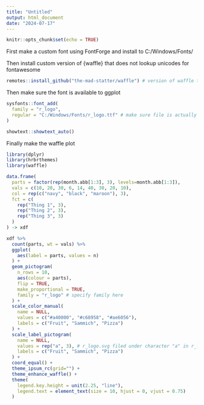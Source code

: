 ```yaml
---
title: "Untitled"
output: html_document
date: "2024-07-17"
---
```


```r
knitr::opts_chunk$set(echo = TRUE)
```

First make a custom font using FontForge and install to C:/Windows/Fonts/

Then install custom version of {waffle} that does not lookup unicodes for fontawesome

```r
remotes::install_github("the-mad-statter/waffle") # version of waffle that does not lookup fontawesome unicodes
```

Then make sure the font is available to ggplot

```r
sysfonts::font_add(
  family = "r_logo",
  regular = "C:/Windows/Fonts/r_logo.ttf" # make sure file is actually located here via a directory listing
)

showtext::showtext_auto()
```

Finally make the waffle plot

```r
library(dplyr)
library(hrbrthemes)
library(waffle)

data.frame(
  parts = factor(rep(month.abb[1:3], 3), levels=month.abb[1:3]),
  vals = c(10, 20, 30, 6, 14, 40, 30, 20, 10),
  col = rep(c("navy", "black", "maroon"), 3),
  fct = c(
    rep("Thing 1", 3),
    rep("Thing 2", 3),
    rep("Thing 3", 3)
  )
) -> xdf

xdf %>%
  count(parts, wt = vals) %>%
  ggplot(
    aes(label = parts, values = n)
  ) +
  geom_pictogram(
    n_rows = 10, 
    aes(colour = parts), 
    flip = TRUE, 
    make_proportional = TRUE,
    family = "r_logo" # specify family here
  ) +
  scale_color_manual(
    name = NULL,
    values = c("#a40000", "#c68958", "#ae6056"),
    labels = c("Fruit", "Sammich", "Pizza")
  ) +
  scale_label_pictogram(
    name = NULL,
    values = rep("a", 3), # r_logo.svg filed under character "a" in r_logo.ttf using FontForge
    labels = c("Fruit", "Sammich", "Pizza")
  ) +
  coord_equal() +
  theme_ipsum_rc(grid="") +
  theme_enhance_waffle() +
  theme(
    legend.key.height = unit(2.25, "line"),
    legend.text = element_text(size = 10, hjust = 0, vjust = 0.75)
  ) 
```

